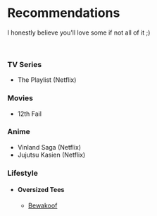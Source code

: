 
# Recommendations

I honestly believe you'll love some if not all of it ;)

<br />

### TV Series

- The Playlist (Netflix)

### Movies

- 12th Fail

### Anime

- Vinland Saga (Netflix)
- Jujutsu Kasien (Netflix)

### Lifestyle

- #### Oversized Tees
  - [<p className="flex gap-1">Bewakoof<ArrowUpRight className="mt-0.5 h-4 w-4 text-blue-600" /></p>](https://www.bewakoof.com/)
